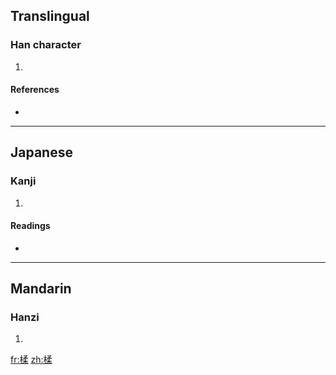 ==Translingual==

===Han character===
{{Han char|rn=75|rad=木|as=09|sn=13|four=4799<sub>4</sub>|canj=木弓竹木 (DNHD), X木弓竹木 (XDNHD)}}

# {{defn|Han|sort=木09}}

====References====
* {{Han ref|kx=0542.110|dkj=15190|dj=0930.070|hdz=21258.060|uh=697A|ud=27002|bh=DDD6|bd=56790}}

----

==Japanese==

===Kanji===
{{ja-kanji|grade=|rs=木09}}

# {{defn|Japanese|sort=木09}}

====Readings====
* {{ja-readings|on=[[じゅう]] (jū), [[にゅ]] (nyu)|kun=}}

----

==Mandarin==

===Hanzi===
{{cmn-hanzi|pin=[[róu]] ([[rou2]])|wg=jou<sup>2</sup>}}

# {{defn|Mandarin|sort=木09}}

[[fr:楺]]
[[zh:楺]]
